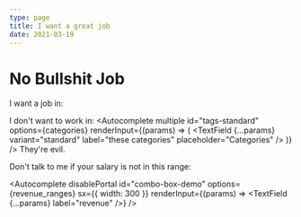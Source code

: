 ```yaml
---
type: page
title: I want a great job
date: 2021-03-19
---
```


# No Bullshit Job


I want a job in:

<TextField id="standard-basic" label="City" />

I don't want to work in:
<Autocomplete
        multiple
        id="tags-standard"
        options={categories}
        renderInput={(params) => (
          <TextField
            {...params}
            variant="standard"
            label="these categories"
            placeholder="Categories"
          />
        )}
      />
They're evil.

Don't talk to me if your salary is not in this range:

<Autocomplete
  disablePortal
  id="combo-box-demo"
  options={revenue_ranges}
  sx={{ width: 300 }}
  renderInput={(params) => <TextField {...params} label="revenue" />}
/>